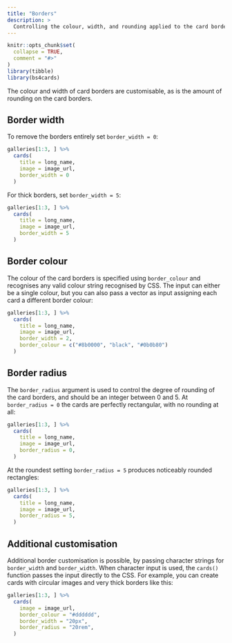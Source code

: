```yaml
---
title: "Borders"
description: >
  Controlling the colour, width, and rounding applied to the card borders
---
```


```r
knitr::opts_chunk$set(
  collapse = TRUE,
  comment = "#>"
)
library(tibble)
library(bs4cards)
```

The colour and width of card borders are customisable, as is the amount of rounding on the card borders. 

## Border width

To remove the borders entirely set `border_width = 0`:

```r
galleries[1:3, ] %>% 
  cards(
    title = long_name,
    image = image_url, 
    border_width = 0
  )
```

For thick borders, set `border_width = 5`:

```r
galleries[1:3, ] %>% 
  cards(
    title = long_name,
    image = image_url, 
    border_width = 5
  )
```


## Border colour

The colour of the card borders is specified using `border_colour` and recognises any valid colour string recognised by CSS. The input can either be a single colour, but you can also pass a vector as input assigning each card a different border colour:

```r
galleries[1:3, ] %>% 
  cards(
    title = long_name,
    image = image_url, 
    border_width = 2,
    border_colour = c("#8b0000", "black", "#0b0b80")
  )
```


## Border radius

The `border_radius` argument is used to control the degree of rounding of the card borders, and should be an integer between 0 and 5. At `border_radius = 0` the cards are perfectly rectangular, with no rounding at all:

```r
galleries[1:3, ] %>% 
  cards(
    title = long_name,
    image = image_url, 
    border_radius = 0,
  )
```

At the roundest setting `border_radius = 5` produces noticeably rounded rectangles:

```r
galleries[1:3, ] %>% 
  cards(
    title = long_name,
    image = image_url, 
    border_radius = 5,
  )
```


## Additional customisation

Additional border customisation is possible, by passing character strings for `border_width` and `border_width`. When character input is used, the `cards()` function passes the input directly to the CSS. For example, you can create cards with circular images and very thick borders like this:

```r
galleries[1:3, ] %>% 
  cards(
    image = image_url, 
    border_colour = "#dddddd",
    border_width = "20px",
    border_radius = "20rem",
  )
```



